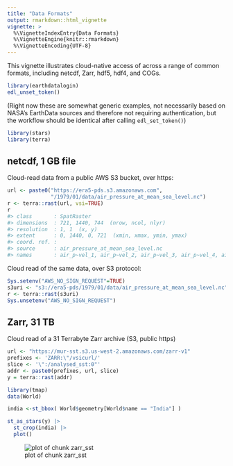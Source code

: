 ```yaml
---
title: "Data Formats"
output: rmarkdown::html_vignette
vignette: >
  %\VignetteIndexEntry{Data Formats}
  %\VignetteEngine{knitr::rmarkdown}
  %\VignetteEncoding{UTF-8}
---
```


This vignette illustrates cloud-native access of across a range of common formats, including netcdf, Zarr, hdf5, hdf4, and COGs.





```r
library(earthdatalogin)
edl_unset_token()
```

(Right now these are somewhat generic examples, not necessarily based on NASA's EarthData sources and therefore not requiring authentication, but the workflow should be identical after calling `edl_set_token()`)



```r
library(stars)
library(terra)
```

## netcdf, 1 GB file 

Cloud-read data from a public AWS S3 bucket, over https:


```r
url <- paste0("https://era5-pds.s3.amazonaws.com",
              "/1979/01/data/air_pressure_at_mean_sea_level.nc")
r <- terra::rast(url, vsi=TRUE)
r
#> class       : SpatRaster 
#> dimensions  : 721, 1440, 744  (nrow, ncol, nlyr)
#> resolution  : 1, 1  (x, y)
#> extent      : 0, 1440, 0, 721  (xmin, xmax, ymin, ymax)
#> coord. ref. :  
#> source      : air_pressure_at_mean_sea_level.nc 
#> names       : air_p~vel_1, air_p~vel_2, air_p~vel_3, air_p~vel_4, air_p~vel_5, air_p~vel_6, ...
```

Cloud read of the same data, over S3 protocol:


```r
Sys.setenv("AWS_NO_SIGN_REQUEST"=TRUE)
s3uri <- "s3://era5-pds/1979/01/data/air_pressure_at_mean_sea_level.nc"
r <- terra::rast(s3uri)
Sys.unsetenv("AWS_NO_SIGN_REQUEST")
```

## Zarr, 31 TB

Cloud read of a 31 Terrabyte Zarr archive (S3, public https)


```r
url <- "https://mur-sst.s3.us-west-2.amazonaws.com/zarr-v1"
prefixes <- 'ZARR:\"/vsicurl/'
slice <- '\":/analysed_sst:0"'
addr <- paste0(prefixes, url, slice)
y = terra::rast(addr)
```



```r
library(tmap)
data(World)

india <-st_bbox( World$geometry[World$name == "India"] )
```



```r
st_as_stars(y) |>
  st_crop(india) |>
  plot()
```

![plot of chunk zarr_sst](img/zarr_sst-1.png)
